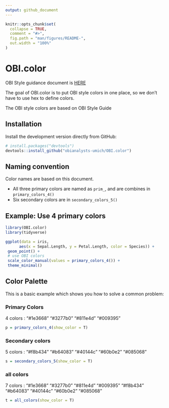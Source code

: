 ```yaml
---
output: github_document
---
```


<!-- README.md is generated from README.Rmd. Please edit that file -->
<!-- use devtools::build_readme() to update README.md -->

```r
knitr::opts_chunk$set(
  collapse = TRUE,
  comment = "#>",
  fig.path = "man/figures/README-",
  out.width = "100%"
)
```

# OBI.color

OBI Style guidance document is [HERE](files/obicolors_NEW_2023.pdf)


The goal of OBI.color is to put OBI style colors in one place, so we don't have to use hex to define colors.

The OBI style colors are based on OBI Style Guide


## Installation

Install the development version directly from GitHub:

```r
# install.packages("devtools")
devtools::install_github("obianalysts-umich/OBI.color")
```

## Naming convention

Color names are based on this document. 

- All three primary colors are named as `prim_`, and are combines in `primary_colors_4()`
- Six secondary colors are in `secondary_colors_5()`

## Example: Use 4 primary colors

```r
library(OBI.color)
library(tidyverse)

ggplot(data = iris,
      aes(x = Sepal.Length, y = Petal.Length, color = Species)) +
 geom_point() +
 # use OBI colors
 scale_color_manual(values = primary_colors_4()) +
 theme_minimal()
```


## Color Palette

This is a basic example which shows you how to solve a common problem:

### Primary Colors

4 colors : "#1e3668" "#3277b0" "#811e4d" "#009395"


```r
p = primary_colors_4(show_color = T)
```


### Secondary colors

5 colors : "#f8b434" "#b64083" "#40144c" "#60b0e2" "#085068"

```r
s = secondary_colors_5(show_color = T)

```

### all colors

7 colors :  "#1e3668" "#3277b0" "#811e4d" "#009395" "#f8b434" "#b64083" "#40144c" "#60b0e2" "#085068"

```r
t = all_colors(show_color = T)
```





